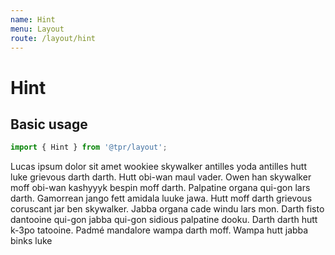 ```yaml
---
name: Hint
menu: Layout
route: /layout/hint
---
```



# Hint

## Basic usage

```js
import { Hint } from '@tpr/layout';
```

<Playground>
	<Hint>
		<p>
			Lucas ipsum dolor sit amet wookiee skywalker antilles yoda antilles hutt
			luke grievous darth darth. Hutt obi-wan maul vader. Owen han skywalker
			moff obi-wan kashyyyk bespin moff darth. Palpatine organa qui-gon lars
			darth. Gamorrean jango fett amidala luuke jawa. Hutt moff darth grievous
			coruscant jar ben skywalker. Jabba organa cade windu lars mon. Darth fisto
			dantooine qui-gon jabba qui-gon sidious palpatine dooku. Darth darth hutt
			k-3po tatooine. Padmé mandalore wampa darth moff. Wampa hutt jabba binks
			luke
		</p>
	</Hint>
</Playground>
